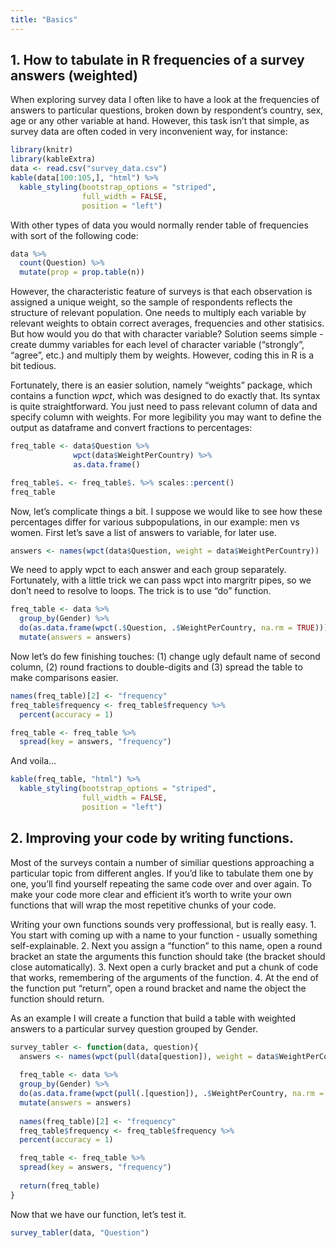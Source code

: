 ```yaml
---
title: "Basics"
---
```


## 1. How to tabulate in R frequencies of a survey answers (weighted)

When exploring survey data I often like to have a look at the frequencies of answers to particular questions, broken down by respondent's country, sex, age or any other variable at hand. However, this task isn't that simple, as survey data are often coded in very inconvenient way, for instance: 

```r
library(knitr)
library(kableExtra)
data <- read.csv("survey_data.csv")
kable(data[100:105,], "html") %>% 
  kable_styling(bootstrap_options = "striped", 
                full_width = FALSE, 
                position = "left")
```

With other types of data you would normally render table of frequencies with sort of the following code:

```r
data %>% 
  count(Question) %>% 
  mutate(prop = prop.table(n))
```
However, the characteristic feature of surveys is that each observation is assigned a unique weight, so the sample of respondents reflects the structure of relevant population. One needs to multiply each variable by relevant weights to obtain correct averages, frequencies and other statisics. But how would you do that with character variable? Solution seems simple - create dummy variables for each level of character variable ("strongly", "agree", etc.) and multiply them by weights. However, coding this in R is a bit tedious.

Fortunately, there is an easier solution, namely "weights" package, which contains a function *wpct*, which was designed to do exactly that. Its syntax is quite straightforward. You just need to pass relevant column of data and specify column with weights. For more legibility you may want to define the output as dataframe and convert fractions to percentages:
```r
freq_table <- data$Question %>% 
              wpct(data$WeightPerCountry) %>%
              as.data.frame()

freq_table$. <- freq_table$. %>% scales::percent()
freq_table
```
Now, let's complicate things a bit. I suppose we would like to see how these percentages differ for various subpopulations, in our example: men vs women. First let's save a list of answers to variable, for later use.  
```r
answers <- names(wpct(data$Question, weight = data$WeightPerCountry))
```

We need to apply wpct to each answer and each group separately. Fortunately, with a little trick we can pass wpct into margritr pipes, so we don't need to resolve to loops. The trick is to use "do" function.   
```r
freq_table <- data %>% 
  group_by(Gender) %>%
  do(as.data.frame(wpct(.$Question, .$WeightPerCountry, na.rm = TRUE))) %>%
  mutate(answers = answers)
```
Now let's do few finishing touches: (1) change ugly default name of second column, (2) round fractions to double-digits and (3) spread the table to make comparisons easier. 
```r
names(freq_table)[2] <- "frequency"
freq_table$frequency <- freq_table$frequency %>% 
  percent(accuracy = 1)

freq_table <- freq_table %>% 
  spread(key = answers, "frequency")
```
And voila...
```r
kable(freq_table, "html") %>% 
  kable_styling(bootstrap_options = "striped", 
                full_width = FALSE, 
                position = "left")
```

## 2. Improving your code by writing functions. 

Most of the surveys contain a number of similiar questions approaching a particular topic from different angles. If you'd like to tabulate them one by one, you'll find yourself repeating the same code over and over again. To make your code more clear and efficient it's worth to write your own functions that will wrap the most repetitive chunks of your code. 

Writing your own functions sounds very proffessional, but is really easy. 
1. You start with coming up with a name to your function - usually something self-explainable. 
2. Next you assign a "function" to this name, open a round bracket an state the arguments this function should take (the bracket should close automatically).
3. Next open a curly bracket and put a chunk of code that works, remembering of the arguments of the function.
4. At the end of the function put "return", open a round bracket and name the object the function should return. 

As an example I will create a function that build a table with weighted answers to a particular survey question grouped by Gender.

```r
survey_tabler <- function(data, question){
  answers <- names(wpct(pull(data[question]), weight = data$WeightPerCountry))
  
  freq_table <- data %>% 
  group_by(Gender) %>%
  do(as.data.frame(wpct(pull(.[question]), .$WeightPerCountry, na.rm = TRUE))) %>%
  mutate(answers = answers)
  
  names(freq_table)[2] <- "frequency"
  freq_table$frequency <- freq_table$frequency %>% 
  percent(accuracy = 1)

  freq_table <- freq_table %>% 
  spread(key = answers, "frequency")
  
  return(freq_table)
}
```

Now that we have our function, let's test it. 

```r

survey_tabler(data, "Question")

```

